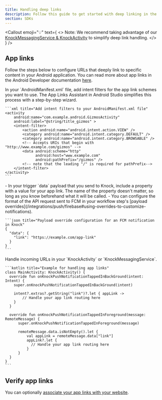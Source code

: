 ```yaml
---
title: Handling deep links
description: Follow this guide to get started with deep linking in the Knock Android SDK.
section: SDKs
---
```


<Callout
  emoji="💡"
  text={
    <>
      <span className="font-bold">Note:</span> We recommend taking advantage of
      our <a href="/sdks/android/reference#knockmessagingservice--knockactivity">KnockMessagingService & KnockActivity</a> to simplify deep link handling.
    </>
  }
/>

## App links

Follow the steps below to configure URLs that deeply link to specific content in your Android application. You can read more about app links in the Android Developer documentation <a href="https://developer.android.com/studio/write/app-link-indexing" target="_blank">here</a>.

<Steps titleSize="h3">
  <Step title="Define intent filters" >
    In your `AndroidManifest.xml` file, add intent filters for the app link schemes you want to use. The App Links Assistant in Android Studio simplifies this process with a step-by-step wizard.

    ```xml title="Add intent filters to your AndroidManifest.xml file"
    <activity
        android:name="com.example.android.GizmosActivity"
        android:label="@string/title_gizmos" >
        <intent-filter>
            <action android:name="android.intent.action.VIEW" />
            <category android:name="android.intent.category.DEFAULT" />
            <category android:name="android.intent.category.BROWSABLE" />
            <!-- Accepts URIs that begin with "http://www.example.com/gizmos" -->
            <data android:scheme="http"
                  android:host="www.example.com"
                  android:pathPrefix="/gizmos" />
            <!-- note that the leading "/" is required for pathPrefix-->
        </intent-filter>
    </activity>
    ```

  </Step>

  <Step title="Include an app link in your Knock message payload" >
    - In your trigger `data` payload that you send to Knock, include a property with a value for your app link. The name of the property doesn't matter, so long as you know beforehand what it will be called.
    - You can configure the format of the API request sent to FCM in your workflow step's [payload overrides](/integrations/push/firebase#using-overrides-to-customize-notifications).

    ```json title="Payload override configuration for an FCM notification in Knock"
    {
      "data": {
        "link": "https://example.com/app-link"
      }
    }
    ```

  </Step>

  <Step title="Handle incoming URLs from a push notification" >
    Handle incoming URLs in your `KnockActivity` or `KnockMessagingService`.

    ```kotlin title="Example for handling app links"
    class MainActivity: KnockActivity() {
      override fun onKnockPushNotificationTappedInBackGround(intent: Intent) {
        super.onKnockPushNotificationTappedInBackGround(intent)

        intent?.extras?.getString("link")?.let { appLink ->
            // Handle your app link routing here
        }
      }

      override fun onKnockPushNotificationTappedInForeground(message: RemoteMessage) {
          super.onKnockPushNotificationTappedInForeground(message)

          remoteMessage.data.isNotEmpty().let {
              val appLink = remoteMessage.data["link"]
              appLink?.let {
                // Handle your app link routing here
              }
          }
      }
    }
    ```

  </Step>
</Steps>

## Verify app links

You can optionally <a href="https://developer.android.com/training/app-links/verify-android-applinks#web-assoc" target="_blank">associate your app links with your website</a>.